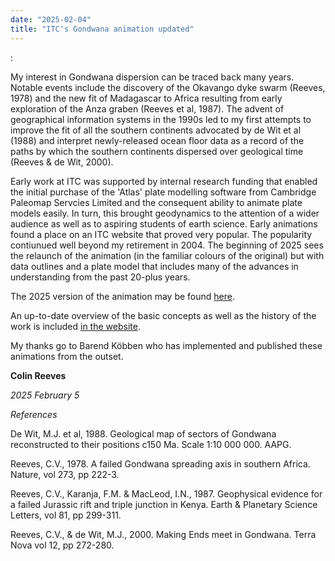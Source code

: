 ```yaml
---
date: "2025-02-04"
title: "ITC's Gondwana animation updated"
---
```

:

My interest in Gondwana dispersion can be traced back many years.  Notable events include the discovery of the Okavango dyke swarm (Reeves, 1978) and the new fit of Madagascar to Africa resulting from early exploration of the Anza graben (Reeves et al, 1987).  The advent of geographical information systems in the 1990s led to my first attempts to improve the fit of all the southern continents advocated by de Wit et al (1988) and interpret newly-released ocean floor data as a record of the paths by which the southern continents dispersed over geological time (Reeves & de Wit, 2000).

Early work at ITC was supported by internal research funding that enabled the initial purchase of the 'Atlas' plate modelling software from Cambridge Paleomap Servcies Limited and the consequent ability to animate plate models easily.  In turn, this brought geodynamics to the attention of a wider audience as well as to aspiring students of earth science.  Early animations found a place on an ITC website that proved very popular. The popularity contiunued well beyond my retirement in 2004.  The beginning of 2025 sees the relaunch of the animation (in the familiar colours of the original) but with data outlines and a plate model that includes many of the advances in understanding from the past 20-plus years.

The 2025 version of the animation may be found [here](https://kartoweb.itc.nl/gondwana/).

An up-to-date overview of the basic concepts as well as the history of the work is included [in the website](https://kartoweb.itc.nl/gondwana/researchproject.html).

My thanks go to Barend Köbben who has implemented and published these animations from the outset. 

**Colin Reeves**

*2025 February 5*



*References*

De Wit, M.J. et al, 1988. Geological map of sectors of Gondwana reconstructed to their positions c150 Ma. Scale 1:10 000 000. AAPG.

Reeves, C.V., 1978. A failed Gondwana spreading axis in southern Africa.  Nature, vol 273, pp 222-3.

Reeves, C.V., Karanja, F.M. & MacLeod, I.N., 1987. Geophysical evidence for a failed Jurassic rift and triple junction in Kenya.  Earth & Planetary Science Letters, vol 81, pp 299-311.

Reeves, C.V., & de Wit, M.J., 2000. Making Ends meet in Gondwana. Terra Nova vol 12, pp 272-280.

